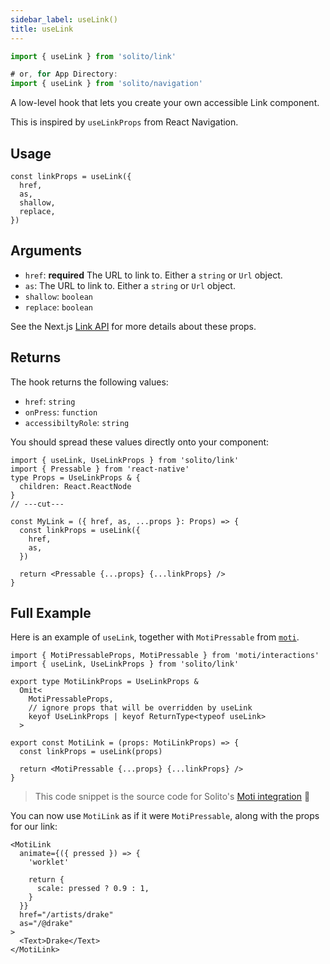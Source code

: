 ```yaml
---
sidebar_label: useLink()
title: useLink
---
```


```ts
import { useLink } from 'solito/link'

# or, for App Directory:
import { useLink } from 'solito/navigation'
```

A low-level hook that lets you create your own accessible Link component.

This is inspired by `useLinkProps` from React Navigation.

## Usage

```tsx
const linkProps = useLink({
  href,
  as,
  shallow,
  replace,
})
```

## Arguments

- `href`: **required** The URL to link to. Either a `string` or `Url` object.
- `as`: The URL to link to. Either a `string` or `Url` object.
- `shallow`: `boolean`
- `replace`: `boolean`

See the Next.js [Link API](https://nextjs.org/docs/api-reference/next/link) for more details about these props.

## Returns

The hook returns the following values:

- `href`: `string`
- `onPress`: `function`
- `accessibiltyRole`: `string`

You should spread these values directly onto your component:

```tsx twoslash
import { useLink, UseLinkProps } from 'solito/link'
import { Pressable } from 'react-native'
type Props = UseLinkProps & {
  children: React.ReactNode
}
// ---cut---

const MyLink = ({ href, as, ...props }: Props) => {
  const linkProps = useLink({
    href,
    as,
  })

  return <Pressable {...props} {...linkProps} />
}
```

## Full Example

Here is an example of `useLink`, together with `MotiPressable` from [`moti`](https://moti.fyi).

```tsx twoslash
import { MotiPressableProps, MotiPressable } from 'moti/interactions'
import { useLink, UseLinkProps } from 'solito/link'

export type MotiLinkProps = UseLinkProps &
  Omit<
    MotiPressableProps,
    // ignore props that will be overridden by useLink
    keyof UseLinkProps | keyof ReturnType<typeof useLink>
  >

export const MotiLink = (props: MotiLinkProps) => {
  const linkProps = useLink(props)

  return <MotiPressable {...props} {...linkProps} />
}
```

> This code snippet is the source code for Solito's [Moti integration](/usage/moti-link) 🤯

You can now use `MotiLink` as if it were `MotiPressable`, along with the props for our link:

```tsx
<MotiLink
  animate={({ pressed }) => {
    'worklet'

    return {
      scale: pressed ? 0.9 : 1,
    }
  }}
  href="/artists/drake"
  as="/@drake"
>
  <Text>Drake</Text>
</MotiLink>
```
